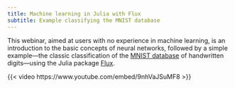 ```yaml
---
title: Machine learning in Julia with Flux
subtitle: Example classifying the MNIST database
---
```


:::{.def}


This webinar, aimed at users with no experience in machine learning, is an introduction to the basic concepts of neural networks, followed by a simple example—the classic classification of the [MNIST database](http://yann.lecun.com/exdb/mnist/) of handwritten digits—using the Julia package [Flux](https://fluxml.ai/).

:::

{{< video https://www.youtube.com/embed/9nhVaJSuMF8 >}}

<!-- <br> -->
<!-- <script src="https://giscus.app/client.js" -->
<!-- data-repo="WestDRI/arc-training" -->
<!-- data-repo-id="R_kgDOIk69QA" -->
<!-- data-category-id="DIC_kwDOIk69QM4CS9oA" -->
<!-- data-mapping="url" -->
<!-- data-strict="1" -->
<!-- data-reactions-enabled="0" -->
<!-- data-emit-metadata="0" -->
<!-- data-input-position="bottom" -->
<!-- data-theme="preferred_color_scheme" -->
<!-- data-lang="en" -->
<!-- crossorigin="anonymous" -->
<!-- async> -->
<!-- </script> -->
